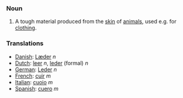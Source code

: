 ===Noun===
#A tough material produced from the [[skin]] of [[animal]]s, used e.g. for [[clothing]].

===Translations===
*[[Danish]]: [[Læder]] ''n''
*[[Dutch]]: [[leer]] ''n'', [[leder]] (formal) ''n''
*[[German]]: [[Leder]] ''n''
*[[French]]: [[cuir]] ''m''
*[[Italian]]: [[cuoio]] ''m''
*[[Spanish]]: [[cuero]] ''m''